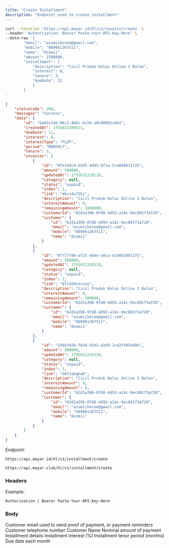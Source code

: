 ```yaml
---
title: "Create Installment"
description: "Endpoint used to create installment"
---
```


<RequestExample>

```bash Request Example
curl --location 'https://api.mayar.id/hl/v1/invoice/create' \
--header 'Authorization: Bearer Paste-Your-API-Key-Here' \
--data-raw '{
  		"email": "azumiikecee@gmail.com", 
		"mobile": "089961367511",
  		"name": "Azumii",
  		"amount": 1500000,
  		"installment": {
    		"description": "Cicil Produk Kelas Online 3 Bulan", 
    		"interest": 0,
    		"tenure": 3,
    		"dueDate": 11
  			}
		}
'
```

</RequestExample>

<ResponseExample>

```json Response Example 200
{
    "statusCode": 200,
    "messages": "Success",
    "data": {
        "id": "ba82c2dd-06c1-4b6c-bc59-a9c00801c842",
        "createdAt": 1755631209521,
        "dueDate": 11,
        "interest": 0,
        "interestType": "FLAT",
        "period": "MONTHLY",
        "tenure": 3,
        "invoices": [
            {
                "id": "9fe1b9c4-b5d5-4d45-bf1a-5c4849631725",
                "amount": 500000,
                "updatedAt": 1755631210118,
                "category": null,
                "status": "unpaid",
                "index": 1,
                "link": "mkcn4u72ki",
                "description": "Cicil Produk Kelas Online 3 Bulan",
                "interestAmount": 0,
                "remainingAmount": 1000000,
                "customerId": "62d1a396-07d8-4d93-a14c-9ec801f3af20",
                "customer": {
                    "id": "62d1a396-07d8-4d93-a14c-9ec801f3af20",
                    "email": "azumiikecee@gmail.com",
                    "mobile": "089961367511",
                    "name": "Azumii"
                }
            },
            {
                "id": "977777d6-af25-464e-a8ca-e290b3007275",
                "amount": 500000,
                "updatedAt": 1755631210119,
                "category": null,
                "status": "unpaid",
                "index": 2,
                "link": "0ll429zxvsue",
                "description": "Cicil Produk Kelas Online 3 Bulan",
                "interestAmount": 0,
                "remainingAmount": 500000,
                "customerId": "62d1a396-07d8-4d93-a14c-9ec801f3af20",
                "customer": {
                    "id": "62d1a396-07d8-4d93-a14c-9ec801f3af20",
                    "email": "azumiikecee@gmail.com",
                    "mobile": "089961367511",
                    "name": "Azumii"
                }
            },
            {
                "id": "1dde3426-f6a4-43d2-a1d9-2cd2fa05eb9a",
                "amount": 500000,
                "updatedAt": 1755631210120,
                "category": null,
                "status": "unpaid",
                "index": 3,
                "link": "h8fiobqkek",
                "description": "Cicil Produk Kelas Online 3 Bulan",
                "interestAmount": 0,
                "remainingAmount": 0,
                "customerId": "62d1a396-07d8-4d93-a14c-9ec801f3af20",
                "customer": {
                    "id": "62d1a396-07d8-4d93-a14c-9ec801f3af20",
                    "email": "azumiikecee@gmail.com",
                    "mobile": "089961367511",
                    "name": "Azumii"
                }
            }
        ]
    }
}
```

</ResponseExample>

Endpoint:

<CodeGroup>

```Production Production
https://api.mayar.id/hl/v1/installment/create
```


```Sandbox Sandbox
https://api.mayar.club/hl/v1/installment/create
```

</CodeGroup>

### Headers

<ResponseField name="Authorization" type="string" required>
  Example:

  `Authorization | Bearer Paste-Your-API-Key-Here`
</ResponseField>

### Body

<ParamField path="email" type="string" required>
  Customer email used to send proof of payment, or payment reminders
</ParamField>

<ParamField path="mobile" type="string" required>
  Customer telephone number
</ParamField>

<ParamField path="name" type="string" required>
  Customer Name
</ParamField>

<ParamField path="amount" type="integer" required>
  Nominal amount of payment
</ParamField>

<ParamField path="installment" type="Object" required>
  Installment details
</ParamField>

<ParamField path="interest" type="number | integer" required>
  Installment interest (%)
</ParamField>

<ParamField path="tenure" type="number | integer" required>
  Installment tenor period (months)
</ParamField>

<ParamField path="dueDate" type="number | integer" required>
  Due date each month
</ParamField>